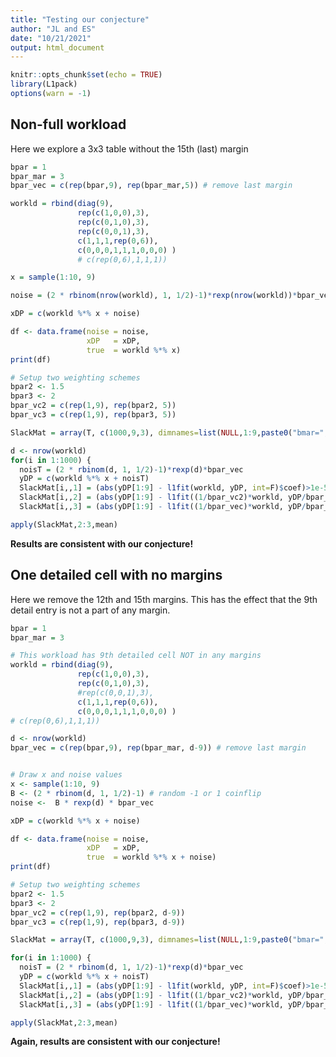 ```yaml
---
title: "Testing our conjecture"
author: "JL and ES"
date: "10/21/2021"
output: html_document
---
```


```r
knitr::opts_chunk$set(echo = TRUE)
library(L1pack)
options(warn = -1)
```

## Non-full workload 

Here we explore a 3x3 table without the 15th (last) margin

```r
bpar = 1
bpar_mar = 3
bpar_vec = c(rep(bpar,9), rep(bpar_mar,5)) # remove last margin

workld = rbind(diag(9),
               rep(c(1,0,0),3),
               rep(c(0,1,0),3),
               rep(c(0,0,1),3),
               c(1,1,1,rep(0,6)),
               c(0,0,0,1,1,1,0,0,0) ) 
               # c(rep(0,6),1,1,1))    

x = sample(1:10, 9)

noise = (2 * rbinom(nrow(workld), 1, 1/2)-1)*rexp(nrow(workld))*bpar_vec

xDP = c(workld %*% x + noise)

df <- data.frame(noise = noise,
                 xDP   = xDP,
                 true  = workld %*% x)
print(df)

# Setup two weighting schemes
bpar2 <- 1.5
bpar3 <- 2
bpar_vc2 = c(rep(1,9), rep(bpar2, 5))
bpar_vc3 = c(rep(1,9), rep(bpar3, 5))

SlackMat = array(T, c(1000,9,3), dimnames=list(NULL,1:9,paste0("bmar=",c(1, bpar2, bpar3))))

d <- nrow(workld)
for(i in 1:1000) {
  noisT = (2 * rbinom(d, 1, 1/2)-1)*rexp(d)*bpar_vec
  yDP = c(workld %*% x + noisT)
  SlackMat[i,,1] = (abs(yDP[1:9] - l1fit(workld, yDP, int=F)$coef)>1e-5)
  SlackMat[i,,2] = (abs(yDP[1:9] - l1fit((1/bpar_vc2)*workld, yDP/bpar_vc2, int=F)$coef)>1e-5)
  SlackMat[i,,3] = (abs(yDP[1:9] - l1fit((1/bpar_vec)*workld, yDP/bpar_vc3, int=F)$coef)>1e-5) }

```

```r
apply(SlackMat,2:3,mean)
```

__Results are consistent with our conjecture!__


## One detailed cell with no margins 

Here we remove the 12th and 15th margins. This has the effect that the 9th
detail entry is not a part of any margin. 

```r
bpar = 1
bpar_mar = 3

# This workload has 9th detailed cell NOT in any margins
workld = rbind(diag(9),
               rep(c(1,0,0),3),
               rep(c(0,1,0),3),
               #rep(c(0,0,1),3), 
               c(1,1,1,rep(0,6)),
               c(0,0,0,1,1,1,0,0,0) ) 
# c(rep(0,6),1,1,1))    

d <- nrow(workld)
bpar_vec = c(rep(bpar,9), rep(bpar_mar, d-9)) # remove last margin


# Draw x and noise values
x <- sample(1:10, 9)
B <- (2 * rbinom(d, 1, 1/2)-1) # random -1 or 1 coinflip
noise <-  B * rexp(d) * bpar_vec

xDP = c(workld %*% x + noise)

df <- data.frame(noise = noise,
                 xDP   = xDP,
                 true  = workld %*% x + noise)
print(df)

# Setup two weighting schemes
bpar2 <- 1.5
bpar3 <- 2
bpar_vc2 = c(rep(1,9), rep(bpar2, d-9))
bpar_vc3 = c(rep(1,9), rep(bpar3, d-9))

SlackMat = array(T, c(1000,9,3), dimnames=list(NULL,1:9,paste0("bmar=",c(1, bpar2, bpar3))))

for(i in 1:1000) {
  noisT = (2 * rbinom(d, 1, 1/2)-1)*rexp(d)*bpar_vec
  yDP = c(workld %*% x + noisT)
  SlackMat[i,,1] = (abs(yDP[1:9] - l1fit(workld, yDP, int=F)$coef)>1e-5)
  SlackMat[i,,2] = (abs(yDP[1:9] - l1fit((1/bpar_vc2)*workld, yDP/bpar_vc2, int=F)$coef)>1e-5)
  SlackMat[i,,3] = (abs(yDP[1:9] - l1fit((1/bpar_vec)*workld, yDP/bpar_vc3, int=F)$coef)>1e-5) }
```

```r
apply(SlackMat,2:3,mean)
```

__Again, results are consistent with our conjecture!__

